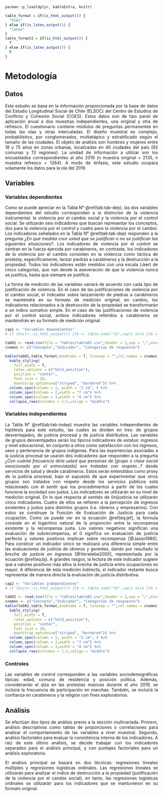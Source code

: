 ```r
pacman::p_load(dplyr, kableExtra, knitr)
```

```r
table_format = if(is_html_output()) {
  "html"
} else if(is_latex_output()) {
  "latex"
}
table_format2 = if(is_html_output()) {
  T
} else if(is_latex_output()) {
  F
}
```

# Metodología

## Datos

<div style="text-align: justify">

Este estudio se basa en la información proporcionada por la base de datos del Estudio Longitudinal Social de Chile (ELSOC) del Centro de Estudios de Conflicto y Cohesión Social (COES). Estos datos son de tipo panel de aplicación anual a dos muestras independientes, una original y otra de refresco. El cuestionario contiene módulos de preguntas permanentes en todas las olas y otras intercaladas. El diseño muestral es complejo, probabilístico, por conglomerados, multietápico y estratificado según el tamaño de las ciudades. El objeto de análisis son hombres y mujeres entre 18 y 75 años en zonas urbanas, localizadas en 40 ciudades del país (92 comunas y 13 regiones). La unidad de información a utilizar son los encuestados correspondientes al año 2019 (n muestra original = 2135, n muestra refresco = 1264). A modo de énfasis, este estudio ocupara solamente los datos para la ola del 2019.

## Variables

### Variables dependientes

<div style="text-align: justify">

Como se puede apreciar en la Tabla N° \@ref(tab:tab-dep), las dos variables dependientes del estudio corresponden a la distinción de la violencia instrumental: la violencia por el cambio social y la violencia por el control social. Se utilizarán seis indicadores que buscan representar los conceptos, dos para la violencia por el control y cuatro para la violencia por el cambio. Los indicadores señalados en la Tabla N° \@ref(tab:tab-dep) responden a la pregunta *¿En qué medida cree usted que se justifican o no se justifican las siguientes situaciones?*. Los indicadores de violencia por el control se centran en la fuerza ejercida por carabineros, en contraste, los indicadores de la violencia por el cambio consisten en la violencia como táctica de protesta, específicamente, lanzar piedras a carabineros y la destrucción a la propiedad. Todos los indicadores están medidos con una escala Likert de cinco categorías, que van desde la aseveración de que la violencia nunca se justifica, hasta que siempre se justifica.

La forma de medición de las variables variará de acuerdo con cada tipo de justificación de violencia. En el caso de las justificaciones de violencia por el cambio social, el indicador sobre lanzamiento de piedras a carabineros se mantendrá en su formato de medición original, en cambio, los indicadores relacionados a la destrucción de la propiedad se transformarán a un índice sumativo simple. En el caso de las justificaciones de violencia por el control social, ambos indicadores referidos a carabineros se mantendrán en su formato de medición original.

```r
cap1 <- "Variables dependientes"
# if (knitr::is_html_output()) {tb <- table_nums("tb",cap)} else {tb <- cap}
```

```r
tab01 <- read.csv(file = "tables/table01.csv",header = 1,sep = ";",encoding = "UTF-8")
cnames <- c("Concepto","Indicador", "Categorías de respuesta")

kable(tab01,table_format,booktabs = T, linesep = "",col.names = cnames, caption = cap1) %>%
  kable_styling(
    full_width = T,
    latex_options = c("hold_position"),
    position = "center",
    font_size = 10,
    bootstrap_options=c("striped", "bordered")) %>%
  column_spec(column = 1, width = "2 cm", ) %>%
  column_spec(column = 2,width = "7 cm") %>%
  column_spec(column = 3,width = "4 cm") %>%
  collapse_rows(columns = 1:2,valign = "middle")
```

\begin{center}
Fuente: elaboración propia
\end{center}

### Variables independientes

<div style="text-align: justify">

La Tabla N° \@ref(tab:tab-indep) muestra las variables independientes de hipótesis para este estudio, las cuales se dividen en tres: de grupos desventajados, de justicia procesal y de justicia distributiva. Las variables de grupos desventajados serán los típicos indicadores de estatus: ingresos y nivel educacional, en conjunto a otros como satisfacción con los ingresos, sexo y pertenencia de grupos indígenas. Para las experiencias asociadas a la justicia procesal se usarán dos indicadores que responden a la pregunta *¿Con cuánta frecuencia diría usted que personas de [grupo o clase social mencionado por el entrevistado] son tratadas con respeto…?* desde servicios de salud y desde carabineros. Estos serán entendidos como proxy de la justicia procesal, bajo el supuesto de que experimentar que otros grupos son tratados con respeto desde los servicios públicos está relacionado con el sentir que los procedimientos a partir de los cuales funciona la sociedad son justos. Los indicadores se utilizarán en su nivel de medición original. En lo que respecta al sentido de (in)justicia se utilizarán cinco indicadores. Cuatro de ellos se refieren a la percepción de ingresos existentes y justos para distintos grupos (i.e. obreros y empresarios). Con estos se construye la Función de Evaluación de Justicia para cada ocupación. Como se puede ver en la ecuación \@ref(eq:jef), la formula consiste en el logaritmo natural de la proporción entre la recompensa existente y la recompensa justa. Los valores negativos significan una evaluación de subrecompensa, el 0 significa un evaluación de justicia perfecta y valores positivos implican sobre recompensa [@Jasso1980]. Para construir un indicador único se realizará una diferencia simple entre las evaluaciones de justicia de obreros y gerentes, dando por resultado la _brecha de justicia en ingresos_ [@Verwiebe2000], representada por la ecuación \@ref(eq:bj). A grandes rasgos, la lectura de este indicador sugiere que a valores positivos más altos la brecha de justicia entre ocupaciones es mayor. A diferencia de esta medición indirecta, el indicador restante busca representar de manera directa la evaluación de justicia distributiva.

\begin{equation}
   \text{Evaluación de Justicia (EFJ)}= ln(\frac{\text{ingresos reales}}{\text{ingresos justos}}) (\#eq:jef)
\end{equation}

\begin{equation}
   \text{Brecha de justicia}= EFJ_{gerente} - EFJ_{obrero} (\#eq:bj)
\end{equation}

```r
cap2 <- "Variables independientes"
# if (knitr::is_html_output()) {tb <- table_nums("tb",cap)} else {tb <- cap}
```

```r
tab02 <- read.csv(file = "tables/table02.csv",header = 1,sep = ";",encoding = "UTF-8")
cnames <- c("Concepto","Indicador", "Categorías de respuesta")
kable(tab02,table_format,booktabs = T, linesep = "",col.names = cnames, caption = cap2) %>%
  kable_styling(
    full_width = T,
    latex_options = c("hold_position"),
    position = "center",
    font_size = 10,
    bootstrap_options=c("striped", "bordered")) %>%
  column_spec(column = 1, width = "2 cm", ) %>%
  column_spec(column = 2,width = "7 cm") %>%
  column_spec(column = 3,width = "4 cm") %>%
  collapse_rows(columns = 1:2,valign = "middle")
```

\begin{center}
Fuente: elaboración propia.
\end{center}

### Controles

<div style="text-align: justify">

Las variables de control corresponden a las variables sociodemográficas típicas: edad, comuna de residencia y posición política. Además, considerando el alza en las protestas masivas durante el año 2019, se incluirá la frecuencia de participación en marchas. También, se incluirá la confianza en carabineros y la religión con fines exploratorios.

## Análisis

<div style="text-align: justify">

Se efectúan dos tipos de análisis previo a la sección multivariada. Primero, análisis descriptivos como tablas de proporciones o correlaciones para analizar el comportamiento de las variables a nivel muestral. Segundo, análisis factoriales para evaluar la consistencia interna de los indicadores. A raíz de este último análisis, se decide trabajar con los indicadores separados para el análisis principal, y con puntajes factoriales para un análisis exploratorio.

El análisis principal se basará en dos técnicas: regresiones lineales múltiples y regresiones logísticas ordinales. Las regresiones lineales se utilizarán para analizar el índice de destrucción a la propiedad (justificación de la violencia por el cambio social), en tanto, las regresiones logísticas ordinales se utilizarán para los indicadores que se mantuvieron en su formato original.


\pagebreak
